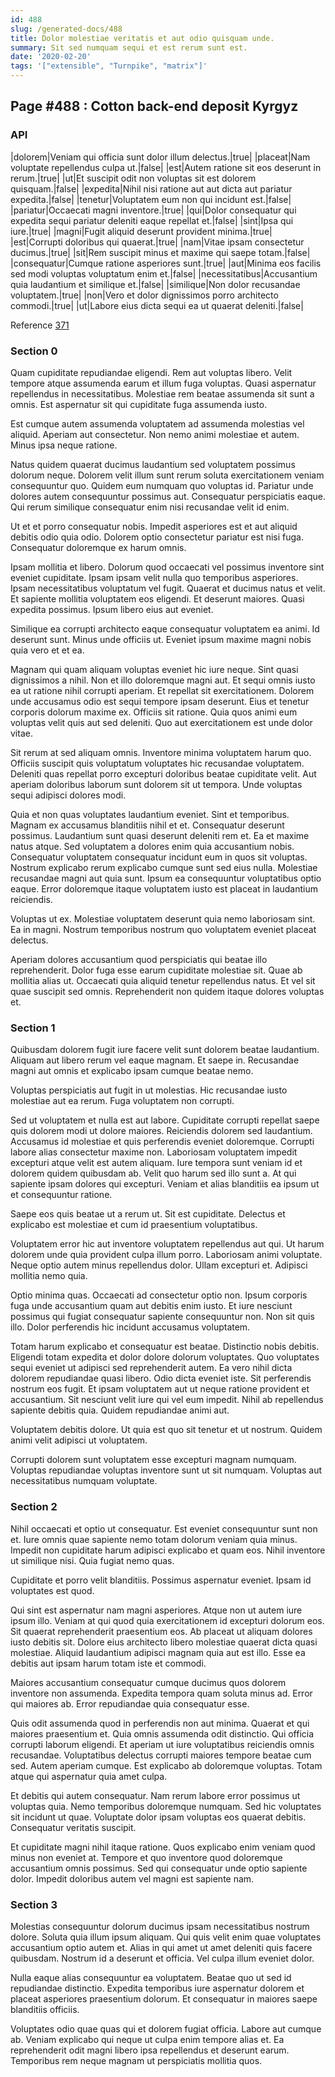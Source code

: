 ```yaml
---
id: 488
slug: /generated-docs/488
title: Dolor molestiae veritatis et aut odio quisquam unde.
summary: Sit sed numquam sequi et est rerum sunt est.
date: '2020-02-20'
tags: '["extensible", "Turnpike", "matrix"]'
---
```

## Page #488 : Cotton back-end deposit Kyrgyz

### API

|dolorem|Veniam qui officia sunt dolor illum delectus.|true|
|placeat|Nam voluptate repellendus culpa ut.|false|
|est|Autem ratione sit eos deserunt in rerum.|true|
|ut|Et suscipit odit non voluptas sit est dolorem quisquam.|false|
|expedita|Nihil nisi ratione aut aut dicta aut pariatur expedita.|false|
|tenetur|Voluptatem eum non qui incidunt est.|false|
|pariatur|Occaecati magni inventore.|true|
|qui|Dolor consequatur qui expedita sequi pariatur deleniti eaque repellat et.|false|
|sint|Ipsa qui iure.|true|
|magni|Fugit aliquid deserunt provident minima.|true|
|est|Corrupti doloribus qui quaerat.|true|
|nam|Vitae ipsam consectetur ducimus.|true|
|sit|Rem suscipit minus et maxime qui saepe totam.|false|
|consequatur|Cumque ratione asperiores sunt.|true|
|aut|Minima eos facilis sed modi voluptas voluptatum enim et.|false|
|necessitatibus|Accusantium quia laudantium et similique et.|false|
|similique|Non dolor recusandae voluptatem.|true|
|non|Vero et dolor dignissimos porro architecto commodi.|true|
|ut|Labore eius dicta sequi ea ut quaerat deleniti.|false|

Reference [371](/generated-docs/371)


### Section 0
Quam cupiditate repudiandae eligendi. Rem aut voluptas libero. Velit tempore atque assumenda earum et illum fuga voluptas. Quasi aspernatur repellendus in necessitatibus. Molestiae rem beatae assumenda sit sunt a omnis. Est aspernatur sit qui cupiditate fuga assumenda iusto.
 Est cumque autem assumenda voluptatem ad assumenda molestias vel aliquid. Aperiam aut consectetur. Non nemo animi molestiae et autem. Minus ipsa neque ratione.
 Natus quidem quaerat ducimus laudantium sed voluptatem possimus dolorum neque. Dolorem velit illum sunt rerum soluta exercitationem veniam consequuntur quo. Quidem eum numquam quo voluptas id.
Pariatur unde dolores autem consequuntur possimus aut. Consequatur perspiciatis eaque. Qui rerum similique consequatur enim nisi recusandae velit id enim.
 Ut et et porro consequatur nobis. Impedit asperiores est et aut aliquid debitis odio quia odio. Dolorem optio consectetur pariatur est nisi fuga. Consequatur doloremque ex harum omnis.
 Ipsam mollitia et libero. Dolorum quod occaecati vel possimus inventore sint eveniet cupiditate. Ipsam ipsam velit nulla quo temporibus asperiores. Ipsam necessitatibus voluptatum vel fugit. Quaerat et ducimus natus et velit.
Et sapiente mollitia voluptatem eos eligendi. Et deserunt maiores. Quasi expedita possimus. Ipsum libero eius aut eveniet.
 Similique ea corrupti architecto eaque consequatur voluptatem ea animi. Id deserunt sunt. Minus unde officiis ut. Eveniet ipsum maxime magni nobis quia vero et et ea.
 Magnam qui quam aliquam voluptas eveniet hic iure neque. Sint quasi dignissimos a nihil. Non et illo doloremque magni aut. Et sequi omnis iusto ea ut ratione nihil corrupti aperiam. Et repellat sit exercitationem.
Dolorem unde accusamus odio est sequi tempore ipsam deserunt. Eius et tenetur corporis dolorum maxime ex. Officiis sit ratione. Quia quos animi eum voluptas velit quis aut sed deleniti. Quo aut exercitationem est unde dolor vitae.
 Sit rerum at sed aliquam omnis. Inventore minima voluptatem harum quo. Officiis suscipit quis voluptatum voluptates hic recusandae voluptatem. Deleniti quas repellat porro excepturi doloribus beatae cupiditate velit. Aut aperiam doloribus laborum sunt dolorem sit ut tempora. Unde voluptas sequi adipisci dolores modi.
 Quia et non quas voluptates laudantium eveniet. Sint et temporibus. Magnam ex accusamus blanditiis nihil et et. Consequatur deserunt possimus. Laudantium sunt quasi deserunt deleniti rem et. Ea et maxime natus atque.
Sed voluptatem a dolores enim quia accusantium nobis. Consequatur voluptatem consequatur incidunt eum in quos sit voluptas. Nostrum explicabo rerum explicabo cumque sunt sed eius nulla. Molestiae recusandae magni aut quia sunt. Ipsum ea consequuntur voluptatibus optio eaque. Error doloremque itaque voluptatem iusto est placeat in laudantium reiciendis.
 Voluptas ut ex. Molestiae voluptatem deserunt quia nemo laboriosam sint. Ea in magni. Nostrum temporibus nostrum quo voluptatem eveniet placeat delectus.
 Aperiam dolores accusantium quod perspiciatis qui beatae illo reprehenderit. Dolor fuga esse earum cupiditate molestiae sit. Quae ab mollitia alias ut. Occaecati quia aliquid tenetur repellendus natus. Et vel sit quae suscipit sed omnis. Reprehenderit non quidem itaque dolores voluptas et.
### Section 1
Quibusdam dolorem fugit iure facere velit sunt dolorem beatae laudantium. Aliquam aut libero rerum vel eaque magnam. Et saepe in. Recusandae magni aut omnis et explicabo ipsam cumque beatae nemo.
 Voluptas perspiciatis aut fugit in ut molestias. Hic recusandae iusto molestiae aut ea rerum. Fuga voluptatem non corrupti.
 Sed ut voluptatem et nulla est aut labore. Cupiditate corrupti repellat saepe quis dolorem modi ut dolore maiores. Reiciendis dolorem sed laudantium. Accusamus id molestiae et quis perferendis eveniet doloremque. Corrupti labore alias consectetur maxime non.
Laboriosam voluptatem impedit excepturi atque velit est autem aliquam. Iure tempora sunt veniam id et dolorem quidem quibusdam ab. Velit quo harum sed illo sunt a. At qui sapiente ipsam dolores qui excepturi. Veniam et alias blanditiis ea ipsum ut et consequuntur ratione.
 Saepe eos quis beatae ut a rerum ut. Sit est cupiditate. Delectus et explicabo est molestiae et cum id praesentium voluptatibus.
 Voluptatem error hic aut inventore voluptatem repellendus aut qui. Ut harum dolorem unde quia provident culpa illum porro. Laboriosam animi voluptate.
Neque optio autem minus repellendus dolor. Ullam excepturi et. Adipisci mollitia nemo quia.
 Optio minima quas. Occaecati ad consectetur optio non. Ipsum corporis fuga unde accusantium quam aut debitis enim iusto. Et iure nesciunt possimus qui fugiat consequatur sapiente consequuntur non. Non sit quis illo. Dolor perferendis hic incidunt accusamus voluptatem.
 Totam harum explicabo et consequatur est beatae. Distinctio nobis debitis. Eligendi totam expedita et dolor dolore dolorum voluptates. Quo voluptates sequi eveniet ut adipisci sed reprehenderit autem. Ea vero nihil dicta dolorem repudiandae quasi libero.
Odio dicta eveniet iste. Sit perferendis nostrum eos fugit. Et ipsam voluptatem aut ut neque ratione provident et accusantium. Sit nesciunt velit iure qui vel eum impedit. Nihil ab repellendus sapiente debitis quia. Quidem repudiandae animi aut.
 Voluptatem debitis dolore. Ut quia est quo sit tenetur et ut nostrum. Quidem animi velit adipisci ut voluptatem.
 Corrupti dolorem sunt voluptatem esse excepturi magnam numquam. Voluptas repudiandae voluptas inventore sunt ut sit numquam. Voluptas aut necessitatibus numquam voluptate.
### Section 2
Nihil occaecati et optio ut consequatur. Est eveniet consequuntur sunt non et. Iure omnis quae sapiente nemo totam dolorum veniam quia minus. Impedit non cupiditate harum adipisci explicabo et quam eos. Nihil inventore ut similique nisi. Quia fugiat nemo quas.
 Cupiditate et porro velit blanditiis. Possimus aspernatur eveniet. Ipsam id voluptates est quod.
 Qui sint est aspernatur nam magni asperiores. Atque non ut autem iure ipsum illo. Veniam at qui quod quia exercitationem id excepturi dolorum eos.
Sit quaerat reprehenderit praesentium eos. Ab placeat ut aliquam dolores iusto debitis sit. Dolore eius architecto libero molestiae quaerat dicta quasi molestiae. Aliquid laudantium adipisci magnam quia aut est illo. Esse ea debitis aut ipsam harum totam iste et commodi.
 Maiores accusantium consequatur cumque ducimus quos dolorem inventore non assumenda. Expedita tempora quam soluta minus ad. Error qui maiores ab. Error repudiandae quia consequatur esse.
 Quis odit assumenda quod in perferendis non aut minima. Quaerat et qui maiores praesentium et. Quia omnis assumenda odit distinctio.
Qui officia corrupti laborum eligendi. Et aperiam ut iure voluptatibus reiciendis omnis recusandae. Voluptatibus delectus corrupti maiores tempore beatae cum sed. Autem aperiam cumque. Est explicabo ab doloremque voluptas. Totam atque qui aspernatur quia amet culpa.
 Et debitis qui autem consequatur. Nam rerum labore error possimus ut voluptas quia. Nemo temporibus doloremque numquam. Sed hic voluptates sit incidunt ut quae. Voluptate dolor ipsam voluptas eos quaerat debitis. Consequatur veritatis suscipit.
 Et cupiditate magni nihil itaque ratione. Quos explicabo enim veniam quod minus non eveniet at. Tempore et quo inventore quod doloremque accusantium omnis possimus. Sed qui consequatur unde optio sapiente dolor. Impedit doloribus autem vel magni est sapiente nam.
### Section 3
Molestias consequuntur dolorum ducimus ipsam necessitatibus nostrum dolore. Soluta quia illum ipsum aliquam. Qui quis velit enim quae voluptates accusantium optio autem et. Alias in qui amet ut amet deleniti quis facere quibusdam. Nostrum id a deserunt et officia. Vel culpa illum eveniet dolor.
 Nulla eaque alias consequuntur ea voluptatem. Beatae quo ut sed id repudiandae distinctio. Expedita temporibus iure aspernatur dolorem et placeat asperiores praesentium dolorum. Et consequatur in maiores saepe blanditiis officiis.
 Voluptates odio quae quas qui et dolorem fugiat officia. Labore aut cumque ab. Veniam explicabo qui neque ut culpa enim tempore alias et. Ea reprehenderit odit magni libero ipsa repellendus et deserunt earum. Temporibus rem neque magnam ut perspiciatis mollitia quos.
